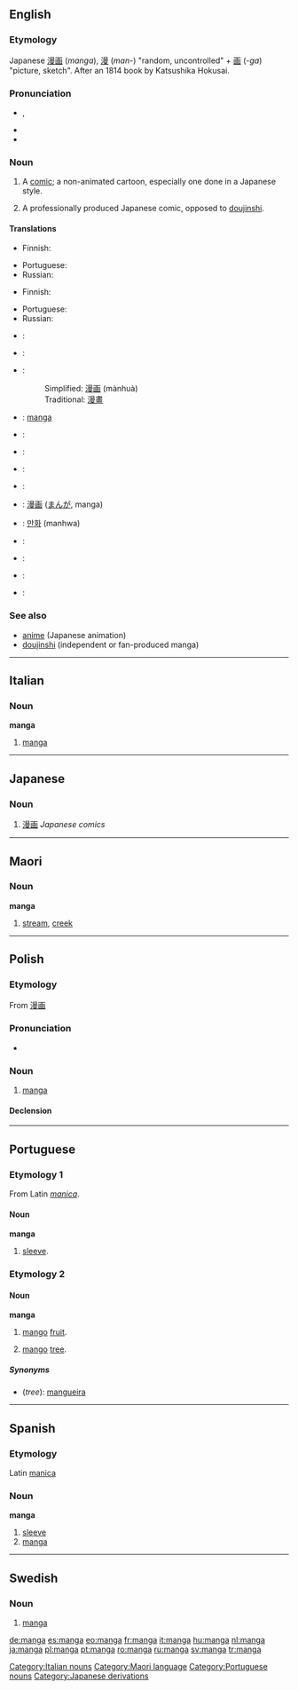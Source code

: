 {{wikipedia|dab=manga (disambiguation)|manga}}
{{also|mangá|många}}
==English==

===Etymology===
Japanese [[漫画]] (''manga''), [[漫]] (''man-'') "random, uncontrolled" + [[画]] (''-ga'') "picture, sketch".  After an 1814 book by Katsushika Hokusai.

===Pronunciation===
* {{a|GenAm}} {{IPA|/ˈmæŋɡə/}}, {{SAMPA|/"m{Ng@/}}
* {{hyphenation|man|ga}}
* {{rhymes|æŋɡə}}

===Noun===
{{wikipedia}}
{{en-noun|manga}}

# {{manga}} A [[comic]]; a non-animated cartoon, especially one done in a Japanese style.
# {{manga}} A professionally produced Japanese comic, opposed to [[doujinshi]].

====Translations====
{{trans-top|comic done in Japanese style}}
* Finnish: {{t|fi|manga}}
{{trans-mid}}
* Portuguese: {{t|pt|mangá|m}}
* Russian: {{t|ru|манга|f|sc=Cyrl|tr=mánga}}
{{trans-bottom}}

{{trans-top|professionally produced Japanese comic}}
* Finnish: {{t|fi|manga}}
{{trans-mid}}
* Portuguese: {{t|pt|mangá|m}}
* Russian: {{t|ru|манга|f|sc=Cyrl|tr=mánga}}
{{trans-bottom}}

{{checktrans-top}}
* {{ttbc|Basque}}: {{t|eu|manga}}
* {{ttbc|Catalan}}: {{t|ca|manga}}
* {{ttbc|Chinese}}:
*: Simplified: [[漫画]] (mànhuà)
*: Traditional: [[漫畫]]
* {{ttbc|Dutch}}: [[#Dutch|manga]]
* {{ttbc|Esperanto}}: {{t|eo|mangao}}
* {{ttbc|French}}: {{t|fr|manga}}
{{checktrans-mid}}
* {{ttbc|German}}: {{t|de|Manga}}
* {{ttbc|Italian}}: {{t|it|manga}}
* {{ttbc|Japanese}}: [[漫画]] ([[まんが]], manga)
* {{ttbc|Korean}}: [[만화]] (manhwa)
* {{ttbc|Polish}}: {{t|pl|manga}}
* {{ttbc|Spanish}}: {{t|es|manga}}
* {{ttbc|Swedish}}: {{t|sv|manga}}
* {{ttbc|Thai}}: {{t|th|หนังสือการ์ตูนญี่ปุ่น}}
{{checktrans-bottom}}

===See also===
* [[anime]] (Japanese animation)
* [[doujinshi]] (independent or fan-produced manga)

----

==Italian==

===Noun===
'''manga''' {{m}} {{inv}}

# {{manga|lang=it}} [[#English|manga]]

[[Category:Italian nouns]]

----

==Japanese==

===Noun===
{{ja-noun|r|hira=まんが}}

# {{manga|lang=ja}} [[漫画]] ''Japanese comics''

----

==Maori==

===Noun===
'''manga'''

# [[stream]], [[creek]]

[[Category:Maori language]]

----

==Polish==

===Etymology===
From {{etyl|ja|pl}} [[漫画]]

===Pronunciation===
* {{IPA|[ˈmaŋga]|lang=pl}}

===Noun===
{{infl|pl|noun|g=f}}

# {{manga|lang=pl}} [[#English|manga]]

====Declension====
{{pl-decl-noun
|manga|mangi
|mangi|mang
|mandze|mangom
|mangę|mangi
|mangą|mangami
|mandze|mangach
|mango|mangi
}}

----

==Portuguese==

===Etymology 1===
From Latin ''[[manica]]''.

====Noun====
'''manga''' {{f}}

# [[sleeve]].

===Etymology 2===

====Noun====
'''manga''' {{f}}

# {{fruits|lang=pt}} [[mango]] [[fruit]].
# {{trees|lang=pt}} [[mango]] [[tree]].

=====Synonyms=====
* (''tree''): [[mangueira]]

[[Category:Portuguese nouns]]

----

==Spanish==

===Etymology===
Latin [[manica]]

===Noun===
'''manga''' {{f}}

# [[sleeve]]
# [[manga]]

[[Category:Japanese derivations]]

----

==Swedish==

===Noun===
{{infl|sv|noun|g=c}}

# {{manga|lang=sv}} [[#English|manga]]

[[de:manga]]
[[es:manga]]
[[eo:manga]]
[[fr:manga]]
[[it:manga]]
[[hu:manga]]
[[nl:manga]]
[[ja:manga]]
[[pl:manga]]
[[pt:manga]]
[[ro:manga]]
[[ru:manga]]
[[sv:manga]]
[[tr:manga]]
